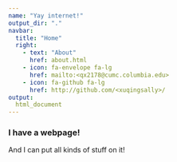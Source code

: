 ```yaml
---
name: "Yay internet!"
output_dir: "."
navbar:
  title: "Home"
  right:
    - text: "About"
      href: about.html
    - icon: fa-envelope fa-lg
      href: mailto:<qx2178@cumc.columbia.edu>
    - icon: fa-github fa-lg
      href: http://github.com/<xuqingsally>/
output:
  html_document
---
```


### I have a webpage!

And I can put all kinds of stuff on it!
